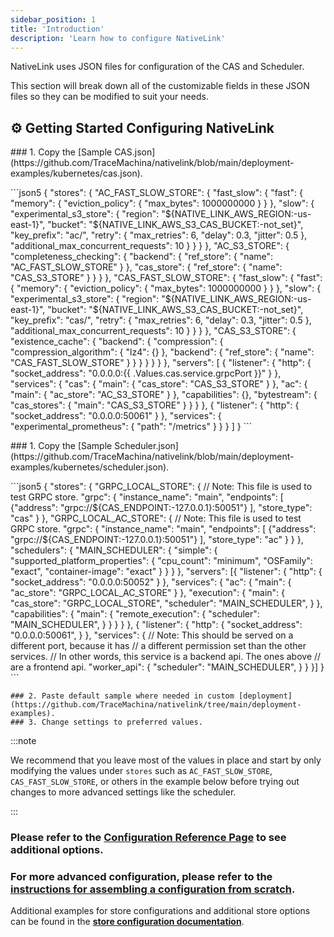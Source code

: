 ```yaml
---
sidebar_position: 1
title: 'Introduction'
description: 'Learn how to configure NativeLink'
---
```



NativeLink uses JSON files for configuration of the CAS and Scheduler.

This section will break down all of the customizable fields in these JSON files so
they can be modified to suit your needs.

## ⚙️ Getting Started Configuring NativeLink

<Tabs>
  <TabItem value="cas" label="CAS Configuration" default>
    ### 1. Copy the [Sample CAS.json](https://github.com/TraceMachina/nativelink/blob/main/deployment-examples/kubernetes/cas.json).
      <p style={{
            maxHeight: '200px',
            overflowY: 'auto',
            borderRadius: '10px 10px 10px 10px'
          }}>
<!-- vale off -->
    ```json5
    {
      "stores": {
        "AC_FAST_SLOW_STORE": {
          "fast_slow": {
            "fast": {
              "memory": {
                "eviction_policy": {
                  "max_bytes": 1000000000
                }
              }
            },
            "slow": {
              "experimental_s3_store": {
                "region": "${NATIVE_LINK_AWS_REGION:-us-east-1}",
                "bucket": "${NATIVE_LINK_AWS_S3_CAS_BUCKET:-not_set}",
                "key_prefix": "ac/",
                "retry": {
                  "max_retries": 6,
                  "delay": 0.3,
                  "jitter": 0.5
                },
                "additional_max_concurrent_requests": 10
              }
            }
          }
        },
        "AC_S3_STORE": {
          "completeness_checking": {
            "backend": {
              "ref_store": {
                "name": "AC_FAST_SLOW_STORE"
              }
            },
            "cas_store": {
              "ref_store": {
                "name": "CAS_S3_STORE"
              }
            }
          }
        },
        "CAS_FAST_SLOW_STORE": {
          "fast_slow": {
            "fast": {
              "memory": {
                "eviction_policy": {
                  "max_bytes": 1000000000
                }
              }
            },
            "slow": {
              "experimental_s3_store": {
                "region": "${NATIVE_LINK_AWS_REGION:-us-east-1}",
                "bucket": "${NATIVE_LINK_AWS_S3_CAS_BUCKET:-not_set}",
                "key_prefix": "cas/",
                "retry": {
                  "max_retries": 6,
                  "delay": 0.3,
                  "jitter": 0.5
                },
                "additional_max_concurrent_requests": 10
              }
            }
          }
        },
        "CAS_S3_STORE": {
          "existence_cache": {
            "backend": {
              "compression": {
                "compression_algorithm": {
                  "lz4": {}
                },
                "backend": {
                  "ref_store": {
                    "name": "CAS_FAST_SLOW_STORE"
                  }
                }
              }
            }
          }
        }
      },
      "servers": [
        {
          "listener": {
            "http": {
              "socket_address": "0.0.0.0:{{ .Values.cas.service.grpcPort }}"
            }
          },
          "services": {
            "cas": {
              "main": {
                "cas_store": "CAS_S3_STORE"
              }
            },
            "ac": {
              "main": {
                "ac_store": "AC_S3_STORE"
              }
            },
            "capabilities": {},
            "bytestream": {
              "cas_stores": {
                "main": "CAS_S3_STORE"
              }
            }
          }
        },
        {
          "listener": {
            "http": {
              "socket_address": "0.0.0.0:50061"
            }
          },
          "services": {
            "experimental_prometheus": {
              "path": "/metrics"
            }
          }
        }
      ]
    }
    ```
    <!-- vale on -->
    </p>


  </TabItem>

  <TabItem value="update" label="Scheduler Configuration">
    ### 1. Copy the [Sample Scheduler.json](https://github.com/TraceMachina/nativelink/blob/main/deployment-examples/kubernetes/scheduler.json).
     <p
          style={{
            maxHeight: '200px',
            overflowY: 'auto'
          }}>
<!-- vale off -->
    ```json5
    {
  "stores": {
    "GRPC_LOCAL_STORE": {
      // Note: This file is used to test GRPC store.
      "grpc": {
        "instance_name": "main",
        "endpoints": [
          {"address": "grpc://${CAS_ENDPOINT:-127.0.0.1}:50051"}
        ],
        "store_type": "cas"
      }
    },
    "GRPC_LOCAL_AC_STORE": {
      // Note: This file is used to test GRPC store.
      "grpc": {
        "instance_name": "main",
        "endpoints": [
          {"address": "grpc://${CAS_ENDPOINT:-127.0.0.1}:50051"}
        ],
        "store_type": "ac"
      }
    }
  },
  "schedulers": {
    "MAIN_SCHEDULER": {
      "simple": {
        "supported_platform_properties": {
          "cpu_count": "minimum",
          "OSFamily": "exact",
          "container-image": "exact"
        }
      }
    }
  },
  "servers": [{
    "listener": {
      "http": {
        "socket_address": "0.0.0.0:50052"
      }
    },
    "services": {
      "ac": {
        "main": {
          "ac_store": "GRPC_LOCAL_AC_STORE"
        }
      },
      "execution": {
        "main": {
          "cas_store": "GRPC_LOCAL_STORE",
          "scheduler": "MAIN_SCHEDULER",
        }
      },
      "capabilities": {
        "main": {
          "remote_execution": {
            "scheduler": "MAIN_SCHEDULER",
          }
        }
      }
    }
  },
  {
    "listener": {
      "http": {
        "socket_address": "0.0.0.0:50061",
      }
    },
    "services": {
      // Note: This should be served on a different port, because it has
      // a different permission set than the other services.
      // In other words, this service is a backend api. The ones above
      // are a frontend api.
      "worker_api": {
        "scheduler": "MAIN_SCHEDULER",
      }
    }
  }]
}
    ```
<!-- vale on -->
    </p>

  </TabItem>

</Tabs>

    ### 2. Paste default sample where needed in custom [deployment](https://github.com/TraceMachina/nativelink/tree/main/deployment-examples).
    ### 3. Change settings to preferred values.

:::note

We recommend that you leave most of the values in place and start by only
 modifying the values under `stores` such as `AC_FAST_SLOW_STORE`, `CAS_FAST_SLOW_STORE`, or others in the example below before trying out changes to more advanced
  settings like the scheduler.

:::

### Please refer to the [Configuration Reference Page](/configuration/Reference) to see additional options.

### For more advanced configuration, please refer to the [instructions for assembling a configuration from scratch](./Assembling).

Additional examples for store configurations and additional store options can be found in the **[store configuration documentation](https://github.com/TraceMachina/nativelink/blob/main/nativelink-config/src/stores.rs)**.
